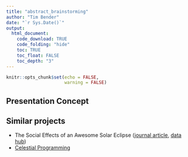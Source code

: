 ```yaml
---
title: "abstract_brainstorming"
author: "Tim Bender"
date: "`r Sys.Date()`"
output: 
  html_document:
    code_download: TRUE
    code_folding: "hide"
    toc: TRUE
    toc_float: FALSE
    toc_depth: "3"
---
```


```r
knitr::opts_chunk$set(echo = FALSE, 
                      warning = FALSE)
```

## Presentation Concept

## Similar projects
<!-- - Eclipse 2017 (via [github](https://github.com/RiRam/Eclipse2017))  -->
- The Social Effects of an Awesome Solar Eclipse ([journal article](https://journals.sagepub.com/doi/full/10.1177/09567976221085501), [data hub](https://osf.io/qeku3/))
- [Celestial Programming](https://www.celestialprogramming.com)


